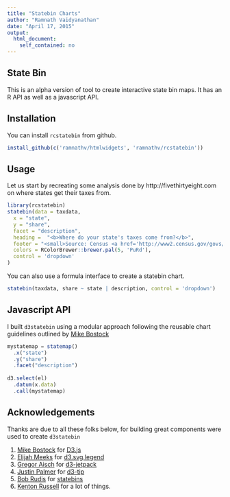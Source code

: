 ```yaml
---
title: "Statebin Charts"
author: "Ramnath Vaidyanathan"
date: "April 17, 2015"
output:
  html_document:
    self_contained: no
---
```


## State Bin

This is an alpha version of tool to create interactive state bin maps. It has an R API as well as a javascript API.

## Installation

You can install `rcstatebin` from github. 

```r
install_github(c('ramnathv/htmlwidgets', 'ramnathv/rcstatebin'))
```

## Usage

Let us start by recreating some analysis done by http://fivethirtyeight.com on where states get their taxes from. 

```r
library(rcstatebin)
statebin(data = taxdata,
  x = "state",
  y = "share",
  facet = "description",
  heading =  "<b>Where do your state's taxes come from?</b>",
  footer = "<small>Source: Census <a href='http://www2.census.gov/govs/statetax/14staxcd.txt'>(Data)</a>",
  colors = RColorBrewer::brewer.pal(5, 'PuRd'),
  control = 'dropdown'
)
```

You can also use a formula interface to create a statebin chart.

```r
statebin(taxdata, share ~ state | description, control = 'dropdown')
```

## Javascript API

I built `d3statebin` using a modular approach following the reusable chart guidelines outlined by [Mike Bostock](http://bost.ocks.org/mike/chart/)

```js
mystatemap = statemap()
  .x("state")
  .y("share")
  .facet("description")
  
d3.select(el)
  .datum(x.data)
  .call(mystatemap)
```


## Acknowledgements

Thanks are due to all these folks below, for building great components were used to create `d3statebin`

1. [Mike Bostock](https://github.com/mbostock) for [D3.js](http://d3js.org)
2. [Elijah Meeks](https://github.com/emeeks) for [d3.svg.legend](https://github.com/emeeks/d3-svg-legend)
3. [Gregor Aisch](https://github.com/gka) for [d3-jetpack](https://github.com/gka/d3-jetpack)
4. [Justin Palmer](Justin Palmer) for [d3-tip](https://github.com/Caged/d3-tip)
5. [Bob Rudis]() for [statebins](https://github.com/hrbrmstr/statebin)
6. [Kenton Russell](http://github.com/timelyportfolio) for a lot of things.